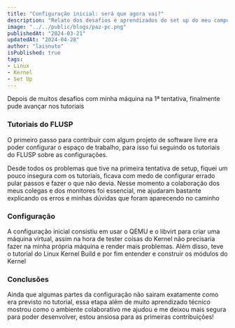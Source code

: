 ```yaml
---
title: "Configuração inicial: será que agora vai?"
description: "Relato dos desafios e aprendizados do set up do meu computador para a disciplina de  MAC0470 "
image: "../../public/blogs/paz-pc.png"
publishedAt: "2024-03-21"
updatedAt: "2024-04-28"
author: "laisnuto"
isPublished: true
tags:
- Linux
- Kernel
- Set Up
---
```


Depois de muitos desafios com minha máquina na 1ª tentativa, finalmente pude avançar nos tutoriais

### Tutoriais do FLUSP

O primeiro passo para contribuir com algum projeto de software livre era poder configurar o espaço de trabalho, para isso fui seguindo os tutoriais do FLUSP sobre as configurações.

Desde todos os problemas que tive na primeira tentativa de setup, fiquei um pouco insegura com os tutoriais, ficava com medo de configurar errado pular passos e fazer o que não devia. Nesse momento a colaboração dos meus colegas e dos monitores foi essencial, me ajudaram bastante explicando os erros e minhas dúvidas que foram aparecendo no caminho

### Configuração

A configuração inicial consistiu em usar o QEMU e o libvirt para criar uma máquina virtual, assim na hora de tester coisas do Kernel não precisaria fazer na minha própria máquina e render mais problemas. Além disso, teve o tutorial do Linux Kernel Build e por fim entender e construir os módulos do Kernel


### Conclusões

Ainda que algumas partes da configuração não sairam exatamente como era previsto no tutorial, essa etapa além de muito aprendizado técnico mostrou como o ambiente colaborativo me ajudou e me deixou mais segura para poder desenvolver, estou ansiosa para as primeiras contribuições!